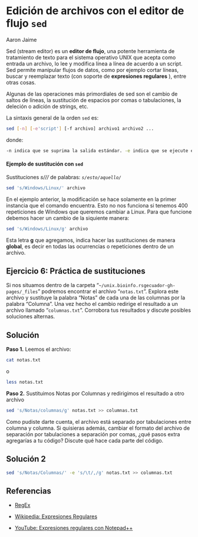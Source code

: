 # Edición de archivos con el editor de flujo `sed`

Aaron Jaime

Sed (stream editor) es un **editor de flujo**, una potente herramienta de tratamiento de texto para el sistema operativo UNIX que acepta como entrada un archivo, lo lee y modifica línea a línea de acuerdo a un script. Sed permite manipular flujos de datos, como por ejemplo cortar líneas, buscar y reemplazar texto (con soporte de **expresiones regulares** ), entre otras cosas.

Algunas de las operaciones más primordiales de sed son el cambio de saltos de líneas, la sustitución de espacios por comas o tabulaciones, la deleción o adición de strings, etc.

La sintaxis general de la orden `sed` es:

``` .bash
sed [-n] [-e'script'] [-f archivo] archivo1 archivo2 ...
```

donde:

``` .bash
-n indica que se suprima la salida estándar. -e indica que se ejecute el script que viene a continuación. Si no se emplea la opción -f se puede omitir -e. -f indica que las órdenes se tomarán de un archivo
```

#### Ejemplo de sustitución con `sed`

Sustituciones *s///* de palabras: *`s/esto/aquello/`*

``` .bash
sed 's/Windows/Linux/' archivo
```

En el ejemplo anterior, la modificación se hace solamente en la primer instancia que el comando encuentra. Esto no nos funciona si tenemos 400 repeticiones de Windows que queremos cambiar a Linux. Para que funcione debemos hacer un cambio de la siquiente manera:

``` .bash
sed 's/Windows/Linux/g' archivo
```

Esta letra **g** que agregamos, indica hacer las sustituciones de manera **global**, es decir en todas las ocurrencias o repeticiones dentro de un archivo.

## Ejercicio 6: Práctica de sustituciones

Si nos situamos dentro de la carpeta "`~/unix.bioinfo.rsgecuador-gh-pages/_files`" podremos encontrar el archivo "`notas.txt`". Explora este archivo y sustituye la palabra "Notas" de cada una de las columnas por la palabra "Columna". Una vez hecho el cambio redirige el resultado a un archivo llamado "`columnas.txt`". Corrobora tus resultados y discute posibles soluciones alternas.

::: {.callout-note collapse="true"}
## Solución

**Paso 1.** Leemos el archivo:

``` .bash
cat notas.txt 
```

o

``` .bash
less notas.txt
```

**Paso 2.** Sustituimos Notas por Columnas y redirigimos el resultado a otro archivo

``` .bash
sed 's/Notas/columnas/g' notas.txt >> columnas.txt
```
:::

Como pudiste darte cuenta, el archivo está separado por tabulaciones entre columna y columna. Si quisieras además, cambiar el formato del archivo de separación por tabulaciones a separación por comas, ¿qué pasos extra agregarías a tu código? Discute qué hace cada parte del código.

::: {.callout-note collapse="true"}
## Solución 2

``` .bash
sed 's/Notas/Columnas/' -e 's/\t/,/g' notas.txt >> columnas.txt
```
:::

## Referencias

-   [RegEx](https://www.rexegg.com/regex-quickstart.php)

-   [Wikipedia: Expresiones Regulares](https://es.wikipedia.org/wiki/Expresi%C3%B3n_regular)

-   [YouTube: Expresiones regulares con Notepad++](https://www.youtube.com/watch?v=OIxDMnBp-2g)
